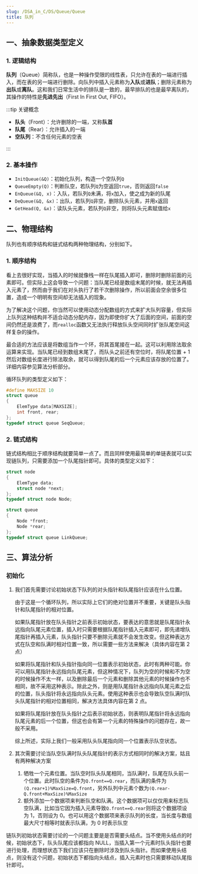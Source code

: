 ```yaml
---
slug: /DSA_in_C/DS/Queue/Queue
title: 队列
---
```


## 一、抽象数据类型定义

### 1. 逻辑结构

**队列**（Queue）简称队，也是一种操作受限的线性表，只允许在表的一端进行插入，而在表的另一端进行删除。向队列中插入元素称为**入队**或**进队**；删除元素称为**出队**或**离队**。这和我们日常生活中的排队是一致的，最早排队的也是最早离队的，其操作的特性是**先进先出**（First In First Out, FIFO）。

:::tip 关键概念

- **队头**（Front）：允许删除的一端，又称**队首**
- **队尾**（Rear）：允许插入的一端
- **空队列**：不含任何元素的空表

:::



### 2. 基本操作

- `InitQueue(&Q)`：初始化队列，构造一个空队列`Q`
- `QueueEmpty(Q)`：判断队空，若队列`Q`为空返回`true`，否则返回`false`
- `EnQueue(&Q, x)`：入队，若队列`Q`未满，将`x`加入，使之成为新的队尾
- `DeQueue(&Q, &x)`：出队，若队列`Q`非空，删除队头元素，并用`x`返回
- `GetHead(Q, &x)`：读队头元素，若队列`Q`非空，则将队头元素赋值给`x`



## 二、物理结构

队列也有顺序结构和链式结构两种物理结构，分别如下。

### 1. 顺序结构

看上去很好实现，当插入的时候就像栈一样在队尾插入即可，删除时删除前面的元素即可。但实际上这会导致一个问题：当队尾已经是数组末尾的时候，就无法再插入元素了，然而由于我们在对头执行了若干次删除操作，所以前面会空余很多位置，造成一个明明有空间却无法插入的现象。

为了解决这个问题，你当然可以使用动态分配数组的方式来扩大队列容量，但实际上队列这种结构并不适合动态分配内存，因为即使你扩大了后面的空间，前面的空间仍然还是浪费了，而`realloc`函数又无法执行释放队头空间同时扩张队尾空间这样复杂的操作。

最合适的方法应该是将数组当作一个环，将其首尾接在一起。这可以利用除法取余运算来实现。当队尾已经到数组末尾了，而队头之前还有空位时，将队尾位置 + 1 然后对数组长度进行除法取余，就可以得到队尾的后一个元素应该存放的位置了。详细内容参见算法分析部分。

循环队列的类型定义如下：

```c
#define MAXSIZE 10
struct queue
{
    ElemType data[MAXSIZE];
    int front, rear;
};
typedef struct queue SeqQueue;
```



### 2. 链式结构

链式结构相比于顺序结构就要简单一点了。而且同样使用最简单的单链表就可以实现链队列，只需要添加一个队尾指针即可。具体的类型定义如下：

```c
struct node
{
    ElemType data;
    struct node *next;
};
typedef struct node Node;

struct queue
{
    Node *front;
    Node *rear;
};
typedef struct queue LinkQueue;
```



## 三、算法分析

### 初始化

<Tabs>

<TabItem value="Seq" label="循环队列" default>

1. 我们首先需要讨论初始状态下队列的对头指针和队尾指针应该在什么位置。

   由于这是一个循环队列，所以实际上它们的绝对位置并不重要，关键是队头指针和队尾指针的相对位置。

   如果队尾指针放在队头指针之前表示初始状态，要表达的意思就是队尾指针永远指向队尾元素位置，插入时只需要根据队尾指针插入元素即可，即先递增队尾指针再插入元素，队头指针只要不删除元素就不会发生改变。但这种表达方式在队空和队满时相对位置一致，所以需要一些方法来解决（具体内容在第 2 点）

   如果将队尾指针和队头指针指向同一位置表示初始状态，此时有两种可能。你可以用队尾指针永远指向队尾元素，但这种情况下，队列为空的时候和不为空的时候操作不太一样，以及删除最后一个元素和删除其他元素的时候操作也不相同，故不采用这种表示。除此之外，则是用队尾指针永远指向队尾元素之后的位置，队头指针将永远指向队头元素。使用这种表示也会导致队空队满时队头队尾指针的相对位置相同，解决方法具体内容在第 2 点。

   如果将队尾指针放在队头指针之后表示初始状态，则表明队尾指针将永远指向队尾元素的后一个位置，但这也会有第一个元素的特殊操作的问题存在，故一般不采用。

   综上所述，实际上我们一般采用队头队尾指向同一个位置表示队空状态。

2. 其次需要讨论当队空队满时队头队尾指针的表示方式相同时的解决方案，姑且有两种解决方案

   1. 牺牲一个元素位置。当队空时队头队尾相同，当队满时，队尾在队头前一个位置。此时队空的条件为`Q.front==Q.rear`，而队满的条件为`(Q.rear+1)%MaxSize=Q.front`，另外队列中元素个数为`(Q.rear-Q.front+MaxSize)%MaxSize`
   2. 额外添加一个数据项来判断队空和队满。这个数据项可以仅仅用来标志队空队满，比如当它因为插入元素导致`Q.front==Q.rear`则将这个数据项设为 1，否则设为 0。也可以用这个数据项来表示队列的长度，当长度与数组最大尺寸相等时就表示队满，为 0 时表示队空

</TabItem>

<TabItem value="Link" label="链队列">

链队列初始状态需要讨论的一个问题主要是是否需要头结点。当不使用头结点的时候，初始状态下，队头队尾应该都指向 NULL，当插入第一个元素时队头指针也要进行处理，而理想状态下我们应该只在删除时涉及到队头指针。而如果使用头结点，则没有这个问题，初始状态下都指向头结点，插入元素时也只需要移动队尾指针即可。

</TabItem>

</Tabs>